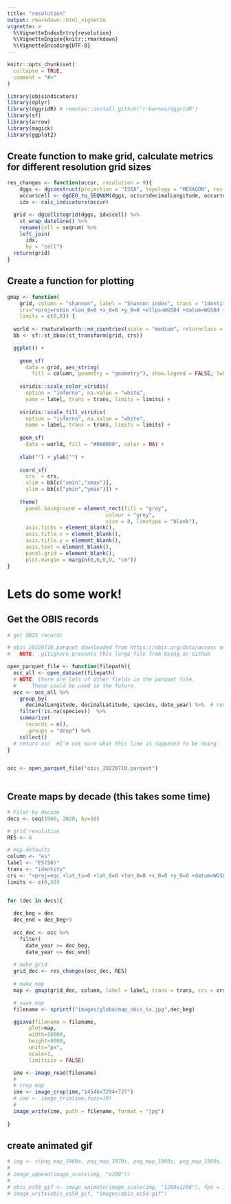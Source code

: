 ```yaml
---
title: "resolution"
output: rmarkdown::html_vignette
vignette: >
  %\VignetteIndexEntry{resolution}
  %\VignetteEngine{knitr::rmarkdown}
  %\VignetteEncoding{UTF-8}
---
```


```r
knitr::opts_chunk$set(
  collapse = TRUE,
  comment = "#>"
)
```

```r
library(obisindicators)
library(dplyr)
library(dggridR) # remotes::install_github("r-barnes/dggridR")
library(sf)
library(arrow)
library(magick)
library(ggplot2)
```


## Create function to make grid, calculate metrics for different resolution grid sizes

```r
res_changes <- function(occur, resolution = 9){
    dggs <- dgconstruct(projection = "ISEA", topology = "HEXAGON", res = resolution)
    occur$cell <- dgGEO_to_SEQNUM(dggs, occur$decimalLongitude, occur$decimalLatitude)[["seqnum"]]
    idx <- calc_indicators(occur)

  grid <- dgcellstogrid(dggs, idx$cell) %>%
    st_wrap_dateline() %>%
    rename(cell = seqnum) %>%
    left_join(
      idx,
      by = "cell")
  return(grid)
}
```

## Create a function for plotting

```r

gmap <- function(
    grid, column = "shannon", label = "Shannon index", trans = "identity",
    crs="+proj=robin +lon_0=0 +x_0=0 +y_0=0 +ellps=WGS84 +datum=WGS84 +units=m +no_defs",
    limits = c(0,8)) {
  
  world <- rnaturalearth::ne_countries(scale = "medium", returnclass = "sf")
  bb <- sf::st_bbox(st_transform(grid, crs))

  ggplot() +
    
    geom_sf(
      data = grid, aes_string(
        fill = column, geometry = "geometry"), show.legend = FALSE, lwd=0) +
    
    viridis::scale_color_viridis(
      option = "inferno", na.value = "white",
      name = label, trans = trans, limits = limits) +
    
    viridis::scale_fill_viridis(
      option = "inferno", na.value = "white",
      name = label, trans = trans, limits = limits) +
    
    geom_sf(
      data = world, fill = "#000000", color = NA) +
    
    xlab("") + ylab("") +
    
    coord_sf(
      crs  = crs,
      xlim = bb[c("xmin","xmax")],
      ylim = bb[c("ymin","ymax")]) +
    
    theme(
      panel.background = element_rect(fill = "grey",
                                colour = "grey",
                                size = 0, linetype = "blank"),
      axis.ticks = element_blank(),
      axis.title.x = element_blank(),
      axis.title.y = element_blank(),
      axis.text = element_blank(),
      panel.grid = element_blank(),
      plot.margin = margin(0,0,0,0, "cm"))
}
```

# Lets do some work!

## Get the OBIS records
```r
# get OBIS records

# obis_20220710.parquet downloaded from https://obis.org/data/access on 2022-09-06
#   NOTE: .gitignore prevents this large file from being on Github

open_parquet_file <- function(filepath){
  occ_all <- open_dataset(filepath)
  # NOTE: there are lots of other fields in the parquet file.
  #     These could be used in the future.
  occ <- occ_all %>%
    group_by(
      decimalLongitude, decimalLatitude, species, date_year) %>%  # remove duplicate rows
    filter(!is.na(species))  %>%
    summarize(
      records = n(),
      .groups = "drop") %>%
    collect()
  # return occ  #I'm not sure what this line is supposed to be doing
}


occ <- open_parquet_file("obis_20220710.parquet")
    
```

## Create maps by decade (this takes some time)

```r
# Filer by decade
decs <- seq(1960, 2020, by=10)

# grid resolution
RES <- 6

# map defaults
column <- "es"
label <- "ES(50)"
trans <- "identity"
crs <- "+proj=eqc +lat_ts=0 +lat_0=0 +lon_0=0 +x_0=0 +y_0=0 +datum=WGS84 +units=m +no_defs +type=crs"
limits <- c(0,50)


for (dec in decs){
  
  dec_beg = dec
  dec_end = dec_beg+9
  
  occ_dec <- occ %>%
    filter(
      date_year >= dec_beg,
      date_year <= dec_end)
  
  # make grid
  grid_dec <- res_changes(occ_dec, RES)
  
  # make map
  map <- gmap(grid_dec, column, label = label, trans = trans, crs = crs, limits = limits)

  # save map
  filename <- sprintf("images/globe/map_obis_%s.jpg",dec_beg)

  ggsave(filename = filename,
       plot=map,
       width=16000,
       height=8000,
       units="px",
       scale=1,
       limitsize = FALSE)

  ime <- image_read(filename)
  # 
  # crop map
  ime <- image_crop(ime,"14546x7294+727")
  # ime <- image_trim(ime,fuzz=10)
  # 
  image_write(ime, path = filename, format = "jpg")
  
}
```

## create animated gif
```r
# img <- c(png_map_1960s, png_map_1970s, png_map_1980s, png_map_1990s, png_map_2000s, png_map_2010s, png_map_2020s)
# 
# image_append(image_scale(img, "x200"))
# 
# obis_es50_gif <- image_animate(image_scale(img, "1200x1200"), fps = 1, dispose = "previous")
# image_write(obis_es50_gif, "images/obis_es50.gif")
```
